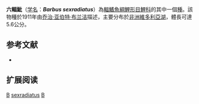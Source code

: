 {{Speciesbox 
| taxon = Barbus sexradiatus
| status = DD
| status_system = IUCN3.1
| authority = [[乔治·亚伯特·布兰洁|Boulenger]], 1911
| synonyms =  
}}

'''六輻魮'''（[[学名|学名]]：'''''Barbus sexradiatus'''''）為[[輻鰭魚綱|輻鰭魚綱]][[鯉形目|鯉形目]][[鯉科|鯉科]]的其中一個[[種|種]]。該物種於1911年由[[乔治·亚伯特·布兰洁|乔治·亚伯特·布兰洁]]描述，主要分布於[[非洲|非洲]][[維多利亞湖|維多利亞湖]]，體長可達5.6公分。

== 参考文献 ==
*{{FishBase_species|genus=Barbus|species=sexradiatus|year=2011|month=12}}

== 扩展阅读 ==
{{refbegin}}
{{wikispecies-inline|Barbus sexradiatus|六輻魮}}
{{refend}}
{{Taxonbar|from=Q2235651}}

[[Category:IUCN红色名录数据缺乏物种|B]]
[[Category:魮屬|sexradiatus]]
[[Category:1911年描述的魚類|B]]

{{魚類小作品}}